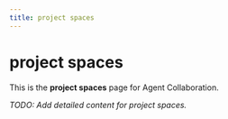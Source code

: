 ```yaml
---
title: project spaces
---
```


# project spaces

This is the **project spaces** page for Agent Collaboration.

_TODO: Add detailed content for project spaces._
